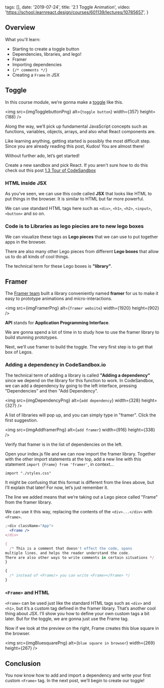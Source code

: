 
  tags: [],
  date: '2019-07-24',
  title: '2.1 Toggle Animation',
  video: 'https://school.learnreact.design/courses/601139/lectures/10785657',
}


## Overview

What you'll learn:

- Starting to create a toggle button
- Dependencies, libraries, and lego!
- Framer
- Importing dependencies
- `{/* comments */}`
- Creating a `Frame` in JSX

<CourseVideoLink to={props.pageContext.frontmatter.video} />

## Toggle

In this course module, we’re gonna make a [toggle](https://nn6qnppo20.codesandbox.io/) like this.

<img src={imgTogglebuttonPng} alt={`toggle button`} width={357} height={188} />

Along the way, we’ll pick up fundamental JavaScript concepts such as functions, variables, objects, arrays, and also what React components are.

Like learning anything, getting started is possibly the most difficult step. Since you are already reading this post, Kudos! You are almost there!

Without further ado, let’s get started!

Create a new sandbox and pick React. If you aren't sure how to do this check out this post [1.3 Tour of CodeSandbox]()

### HTML inside JSX

As you’ve seen, we can use this code called **JSX** that looks like HTML to put things in the browser. It is similar to HTML but far more powerful.

We can use standard HTML tags here such as `<div>`, `<h1>`, `<h2>`, `<input>`, `<button>` and so on.

### Code is to Libraries as lego piecies are to new lego boxes

We can visualize these tags as **Lego pieces** that we can use to put together apps in the browser.

There are also many other Lego pieces from different **Lego boxes** that allow us to do all kinds of cool things.

The technical term for these Lego boxes is **"library"**.

## Framer

The [Framer team](https://www.framer.com/api) built a library conveniently named **framer** for us to make it easy to prototype animations and micro-interactions.

<img src={imgFramerPng} alt={`framer website`} width={1920} height={902} />

**API** stands for **Application Programming Interface**.

We are gonna spend a lot of time in to study how to use the framer library to build stunning prototypes.

Next, we’ll use framer to build the toggle. The very first step is to get that box of Legos.

### Adding a dependency in CodeSandbox.io

The technical term of adding a library is called **"Adding a dependency"** since we depend on the library for this function to work. In CodeSandbox, we can add a dependency by going to the left interface, pressing "Dependencies" and then "Add Dependency".

<img src={imgDependencyPng} alt={`add dependency`} width={328} height={327} />

A list of libraries will pop up, and you can simply type in "framer". Click the first suggestion.

<img src={imgAddframerPng} alt={`add framer`} width={916} height={338} />

Verify that framer is in the list of dependencies on the left.

Open your index.js file and we can now import the framer library. Together with the other import statements at the top, add a new line with this statement `import {Frame} from 'framer'`, in context...

```jsx{3}
import "./styles.css"
```

It might be confusing that this format is different from the lines above, but I’ll explain that later! For now, let’s just remember it.

The line we added means that we’re taking out a Lego piece called "Frame" from the framer library.

We can use it this way, replacing the contents of the `<div>...</div>` with `<Frame>`.

```jsx
;<div className="App">
  <Frame />
</div>

{
  /* This is a comment that doesn't effect the code, spans
multiple lines, and helps the reader understand the code. 
There are also other ways to write comments in certain situations */
}

{
  /* instead of <Frame/> you can write <Frame></Frame> */
}
```

### `<Frame>` and HTML

`<Frame>` can be used just like the standard HTML tags such as `<div>` and `<h1>`, but it’s a custom tag defined in the framer library. That’s another cool thing about JSX. I’ll show you how to define your own custom tags a bit later. But for the toggle, we are gonna just use the Frame tag.

Now if we look at the preview on the right, Frame creates this blue square in the browser.

<img
  src={imgBluesquarePng}
  alt={`blue square in browser`}
  width={269}
  height={267}
/>

## Conclusion

You now know how to add and import a dependency and write your first custom `<Frame>` tag. In the next post, we'll begin to create our toggle!
